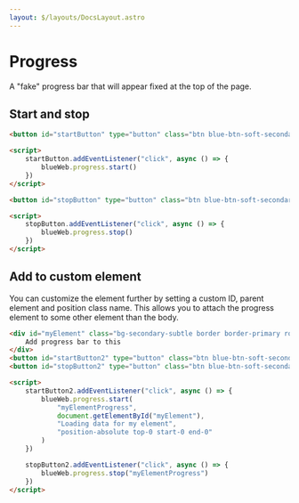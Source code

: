 ```yaml
---
layout: $/layouts/DocsLayout.astro
---
```



# Progress

A "fake" progress bar that will appear fixed at the top of the page.

## Start and stop

```html use:RenderBlock
<button id="startButton" type="button" class="btn blue-btn-soft-secondary">Start</button>

<script>
    startButton.addEventListener("click", async () => {
        blueWeb.progress.start()
    })
</script>
```

```html use:RenderBlock
<button id="stopButton" type="button" class="btn blue-btn-soft-secondary">Stop</button>

<script>
    stopButton.addEventListener("click", async () => {
        blueWeb.progress.stop()
    })
</script>
```

## Add to custom element

You can customize the element further by setting a custom ID, parent element and position class name. This allows you to attach the progress element to some other element than the body.

```html use:RenderBlock
<div id="myElement" class="bg-secondary-subtle border border-primary rounded-2 p-3 position-relative mb-1">
    Add progress bar to this
</div>
<button id="startButton2" type="button" class="btn blue-btn-soft-secondary">Start</button>
<button id="stopButton2" type="button" class="btn blue-btn-soft-secondary">Stop</button>

<script>
    startButton2.addEventListener("click", async () => {
        blueWeb.progress.start(
            "myElementProgress",
            document.getElementById("myElement"),
            "Loading data for my element",
            "position-absolute top-0 start-0 end-0"
        )
    })

    stopButton2.addEventListener("click", async () => {
        blueWeb.progress.stop("myElementProgress")
    })
</script>
```
